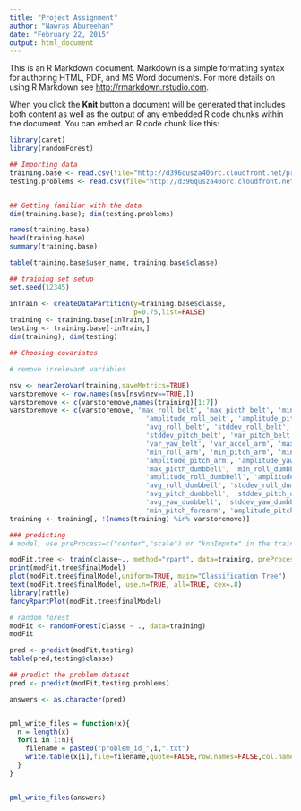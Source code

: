 ```yaml
---
title: "Project Assignment"
author: "Nawras Abureehan"
date: "February 22, 2015"
output: html_document
---
```


This is an R Markdown document. Markdown is a simple formatting syntax for authoring HTML, PDF, and MS Word documents. For more details on using R Markdown see <http://rmarkdown.rstudio.com>.

When you click the **Knit** button a document will be generated that includes both content as well as the output of any embedded R code chunks within the document. You can embed an R code chunk like this:

```r
library(caret)
library(randomForest)

## Importing data
training.base <- read.csv(file="http://d396qusza40orc.cloudfront.net/predmachlearn/pml-training.csv")
testing.problems <- read.csv(file="http://d396qusza40orc.cloudfront.net/predmachlearn/pml-testing.csv")


## Getting familiar with the data
dim(training.base); dim(testing.problems)

names(training.base)
head(training.base)
summary(training.base)

table(training.base$user_name, training.base$classe)

## training set setup
set.seed(12345)

inTrain <- createDataPartition(y=training.base$classe,
                               p=0.75,list=FALSE)
training <- training.base[inTrain,]
testing <- training.base[-inTrain,]
dim(training); dim(testing)

## Choosing covariates

# remove irrelevant variables

nsv <- nearZeroVar(training,saveMetrics=TRUE)
varstoremove <- row.names(nsv[nsv$nzv==TRUE,])
varstoremove <- c(varstoremove,names(training)[1:7])
varstoremove <- c(varstoremove, 'max_roll_belt', 'max_picth_belt', 'min_roll_belt', 'min_pitch_belt', 
                                  'amplitude_roll_belt', 'amplitude_pitch_belt', 'var_total_accel_belt', 
                                  'avg_roll_belt', 'stddev_roll_belt', 'var_roll_belt', 'avg_pitch_belt', 
                                  'stddev_pitch_belt', 'var_pitch_belt', 'avg_yaw_belt', 'stddev_yaw_belt', 
                                  'var_yaw_belt', 'var_accel_arm', 'max_roll_arm', 'max_picth_arm', 'max_yaw_arm',
                                  'min_roll_arm', 'min_pitch_arm', 'min_yaw_arm', 'amplitude_roll_arm', 
                                  'amplitude_pitch_arm', 'amplitude_yaw_arm', 'max_roll_dumbbell', 
                                  'max_picth_dumbbell', 'min_roll_dumbbell', 'min_pitch_dumbbell', 
                                  'amplitude_roll_dumbbell', 'amplitude_pitch_dumbbell', 'var_accel_dumbbell', 
                                  'avg_roll_dumbbell', 'stddev_roll_dumbbell', 'var_roll_dumbbell', 
                                  'avg_pitch_dumbbell', 'stddev_pitch_dumbbell', 'var_pitch_dumbbell', 
                                  'avg_yaw_dumbbell', 'stddev_yaw_dumbbell','var_yaw_dumbbell', 'max_picth_forearm',
                                  'min_pitch_forearm', 'amplitude_pitch_forearm', 'var_accel_forearm')
training <- training[, !(names(training) %in% varstoremove)]

### predicting 
# model, use preProcess=c("center","scale") or "knnImpute" in the train func

modFit.tree <- train(classe~., method="rpart", data=training, preProcess=c("center","scale"))
print(modFit.tree$finalModel)
plot(modFit.tree$finalModel,uniform=TRUE, main="Classification Tree")
text(modFit.tree$finalModel, use.n=TRUE, all=TRUE, cex=.8)
library(rattle)
fancyRpartPlot(modFit.tree$finalModel)

# random forest
modFit <- randomForest(classe ~ ., data=training)
modFit

pred <- predict(modFit,testing)
table(pred,testing$classe)

## predict the problem dataset
pred <- predict(modFit,testing.problems)

answers <- as.character(pred)


pml_write_files = function(x){
  n = length(x)
  for(i in 1:n){
    filename = paste0("problem_id_",i,".txt")
    write.table(x[i],file=filename,quote=FALSE,row.names=FALSE,col.names=FALSE)
  }
}


pml_write_files(answers)

```

